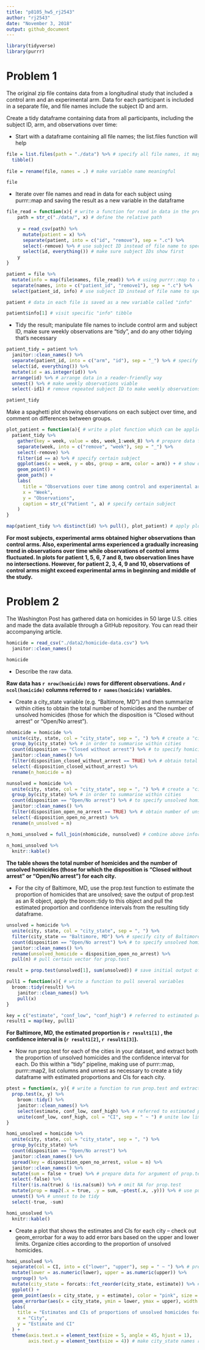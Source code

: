 ```yaml
---
title: "p8105_hw5_rj2543"
author: "rj2543"
date: "November 3, 2018"
output: github_document
---
```


```r
library(tidyverse)
library(purrr)
```

# Problem 1

The original zip file contains data from a longitudinal study that included a control arm and an experimental arm. Data for each participant is included in a separate file, and file names include the subject ID and arm.

Create a tidy dataframe containing data from all participants, including the subject ID, arm, and observations over time:

* Start with a dataframe containing all file names; the list.files function will help

```r
file = list.files(path = "./data") %>% # specify all file names, it may be more useful to use argument "full.names = TRUE" in order to do the following data import
  tibble()
  
file = rename(file, names = .) # make variable name meaningful

file
```

* Iterate over file names and read in data for each subject using purrr::map and saving the result as a new variable in the dataframe

```r
file_read = function(x){ # write a function for read in data in the preferred way
    path = str_c("./data/", x) # define the relative path
    
    y = read_csv(path) %>% 
      mutate(patient = x) %>% 
      separate(patient, into = c("id", "remove"), sep = ".c") %>%  
      select(-remove) %>% # use subject ID instead of file name to specify
      select(id, everything()) # make sure subject IDs show first
    y
}

patient = file %>% 
  mutate(info = map(file$names, file_read)) %>% # using purrr::map to read in data for each subjects
  separate(names, into = c("patient_id", "remove1"), sep = ".c") %>% 
  select(patient_id, info) # use subject ID instead of file name to specify individual

patient # data in each file is saved as a new variable called "info"

patient$info[1] # visit specific "info" tibble
```


* Tidy the result; manipulate file names to include control arm and subject ID, make sure weekly observations are “tidy”, and do any other tidying that’s necessary

```r
patient_tidy = patient %>%
  janitor::clean_names() %>% 
  separate(patient_id, into = c("arm", "id"), sep = "_") %>% # specify information about control arm and subjuect ID
  select(id, everything()) %>% 
  mutate(id = as.integer(id)) %>% 
  arrange(id) %>% # arrange data in a reader-friendly way
  unnest() %>% # make weekly observations viable
  select(-id1) # remove repeated subject ID to make weekly observations tidy

patient_tidy
```


Make a spaghetti plot showing observations on each subject over time, and comment on differences between groups.

```r
plot_patient = function(a){ # write a plot function which can be applied to each subject
  patient_tidy %>%
    gather(key = week, value = obs, week_1:week_8) %>% # prepare data for "aes"
    separate(week, into = c("remove", "week"), sep = "_") %>% 
    select(-remove) %>% 
    filter(id == a) %>% # specify certain subject
    ggplot(aes(x = week, y = obs, group = arm, color = arm)) + # show observations over time with con&exp arms on the same plot for visual comparisons
    geom_point() +
    geom_path() +
    labs(
      title = "Observations over time among control and experimental arms",
      x = "Week",
      y = "Observations",
      caption = str_c("Patient ", a) # specify certain subject
    )
}

map(patient_tidy %>% distinct(id) %>% pull(), plot_patient) # apply plot function to all distinct subjects
```

**For most subjects, experimental arms obtained higher observations than control arms. Also, experimental arms experienced a gradually increasing trend in observations over time while observations of control arms fluctuated. In plots for patient 1, 5, 6, 7 and 8, two observation lines have no intersections. However, for patient 2, 3, 4, 9 and 10, observations of control arms might exceed experimental arms in beginning and middle of the study.**


# Problem 2

The Washington Post has gathered data on homicides in 50 large U.S. cities and made the data available through a GitHub repository. You can read their accompanying article.

```r
homicide = read_csv("./data2/homicide-data.csv") %>% 
  janitor::clean_names()

homicide
```

* Describe the raw data. 

**Raw data has `r nrow(homicide)` rows for different observations. And `r ncol(homicide)` columns referred to `r names(homicide)` variables.**

* Create a city_state variable (e.g. “Baltimore, MD”) and then summarize within cities to obtain the total number of homicides and the number of unsolved homicides (those for which the disposition is “Closed without arrest” or “Open/No arrest”).

```r
nhomicide = homicide %>% 
  unite(city, state, col = "city_state", sep = ", ") %>% # create a "city_state" variable
  group_by(city_state) %>% # in order to summarise within cities
  count(disposition == "Closed without arrest") %>% # to specify homicides
  janitor::clean_names() %>% 
  filter(disposition_closed_without_arrest == TRUE) %>% # obtain total number of homicides
  select(-disposition_closed_without_arrest) %>% 
  rename(n_homicide = n)

nunsolved = homicide %>% 
  unite(city, state, col = "city_state", sep = ", ") %>% # create a "city_state" variable
  group_by(city_state) %>% # in order to summarise within cities
  count(disposition == "Open/No arrest") %>% # to specify unsolved homicides
  janitor::clean_names() %>% 
  filter(disposition_open_no_arrest == TRUE) %>% # obtain number of unsolved homicides
  select(-disposition_open_no_arrest) %>% 
  rename(n_unsolved = n)

n_homi_unsolved = full_join(nhomicide, nunsolved) # combine above information in one dataframe without omit
 
n_homi_unsolved %>% 
  knitr::kable()

```

**The table shows the total number of homicides and the number of unsolved homicides (those for which the disposition is “Closed without arrest” or “Open/No arrest”) for each city.**

* For the city of Baltimore, MD, use the prop.test function to estimate the proportion of homicides that are unsolved; save the output of prop.test as an R object, apply the broom::tidy to this object and pull the estimated proportion and confidence intervals from the resulting tidy dataframe.

```r
unsolved = homicide %>% 
  unite(city, state, col = "city_state", sep = ", ") %>% 
  filter(city_state == "Baltimore, MD") %>% # specify city of Baltimore, MD
  count(disposition == "Open/No arrest") %>% # to specify unsolved homicides
  janitor::clean_names() %>% 
  rename(unsolved_homicide = disposition_open_no_arrest) %>% 
  pull(n) # pull certain vector for prop.test

result = prop.test(unsolved[1], sum(unsolved)) # save initial output of prop.test

pull1 = function(x){ # write a function to pull several variables
  broom::tidy(result) %>% 
    janitor::clean_names() %>%
    pull(x)
}

key = c("estimate", "conf_low", "conf_high") # referred to estimated proportion, low limit and upper limit of confidence interval
result1 = map(key, pull1)
```

**For Baltimore, MD, the estimated proportion is `r result1[1]` , the confidence interval is (`r result1[2]`, `r result1[3]`).**

* Now run prop.test for each of the cities in your dataset, and extract both the proportion of unsolved homicides and the confidence interval for each. Do this within a “tidy” pipeline, making use of purrr::map, purrr::map2, list columns and  unnest as necessary to create a tidy dataframe with estimated proportions and CIs for each city.

```r
ptest = function(x, y){ # write a function to run prop.test and extract certain information which can applied to each city
  prop.test(x, y) %>% 
    broom::tidy() %>% 
    janitor::clean_names() %>%
    select(estimate, conf_low, conf_high) %>% # referred to estimated proportion, low limit and upper limit of confidence interval
    unite(conf_low, conf_high, col = "CI", sep = " ~ ") # unite low limit and upper limit to obtain interval
}

homi_unsolved = homicide %>% 
  unite(city, state, col = "city_state", sep = ", ") %>% 
  group_by(city_state) %>% 
  count(disposition == "Open/No arrest") %>% 
  janitor::clean_names() %>% 
  spread(key = disposition_open_no_arrest, value = n) %>% 
  janitor::clean_names() %>% 
  mutate(sum = false + true) %>% # prepare data for argument of prop.test
  select(-false) %>% 
  filter(!is.na(true) & !is.na(sum)) %>% # omit NA for prop.test
  mutate(prop = map2(.x = true, .y = sum, ~ptest(.x, .y))) %>% # use purrr:map2 to apply function which requires 2 argument input for prop.test
  unnest() %>% # unnest to be tidy
  select(-true, -sum)

homi_unsolved %>% 
  knitr::kable()

```

* Create a plot that shows the estimates and CIs for each city – check out geom_errorbar for a way to add error bars based on the upper and lower limits. Organize cities according to the proportion of unsolved homicides.

```r
homi_unsolved %>% 
  separate(col = CI, into = c("lower", "upper"), sep = " ~ ") %>% # prepare data for geom_errorbar "aes"
  mutate(lower = as.numeric(lower), upper = as.numeric(upper)) %>% 
  ungroup() %>% 
  mutate(city_state = forcats::fct_reorder(city_state, estimate)) %>% # organize cities in ascending order of proportion of unsolved homicides
  ggplot() +
  geom_point(aes(x = city_state, y = estimate), color = "pink", size = 1.8) + # plot estimates for each city
  geom_errorbar(aes(x = city_state, ymin = lower, ymax = upper), width = 0.2, alpha = 0.5) + # add error bars based on upper and lower limits of CI for each city
  labs(
    title = "Estimates and CIs of proportions of unsolved homicides for each city",
    x = "City",
    y = "Estimate and CI"
  ) +
  theme(axis.text.x = element_text(size = 5, angle = 45, hjust = 1),
        axis.text.y = element_text(size = 4)) # make city_state names readable
```

